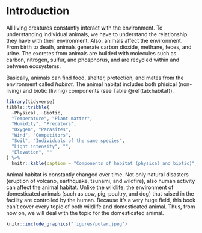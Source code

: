 # Introduction {#intro}

All living creatures constantly interact with the environment. To understanding individual animals, we have to understand the relationship they have with their environment. Also, animals affect the environment. From birth to death, animals generate carbon dioxide, methane, feces, and urine. The excretes from animals are builded with molecules such as carbon, nitrogen, sulfur, and phosphorus, and are recycled within and between ecosystems. 

Basically, animals can find food, shelter, protection, and mates from the environment called *habitat*. The animal habitat includes both phisical (non-living) and biotic (livinig) components (see Table \@ref(tab:habitat)).      

```r
library(tidyverse)
tibble::tribble(
  ~Physical, ~Biotic,
  "Temperature", "Plant matter",
  "Humidity", "Predators",
  "Oxygen", "Parasites",
  "Wind", "Competitors",
  "Soil", "Individuals of the same species",
  "Light intensity", "",
  "Elevation", ""
) %>%
  knitr::kable(caption = "Components of habitat (physical and biotic)", booktabs = TRUE)
```

Animal habitat is constantly changed over time. Not only natural disasters (eruption of volcano, earthquake, tsunami, and wildfire), also human activity can affect the animal habitat. Unlike the wildlife, the environment of domesticated animals (such as cow, pig, poultry, and dog) that raised in the facility are controlled by the human. Because it's a very huge field, this book can't cover every topic of both wildlife and domesticated animal. Thus, from now on, we will deal with the topic for the domesticated animal.

```r
knitr::include_graphics("figures/polar.jpeg")
```

